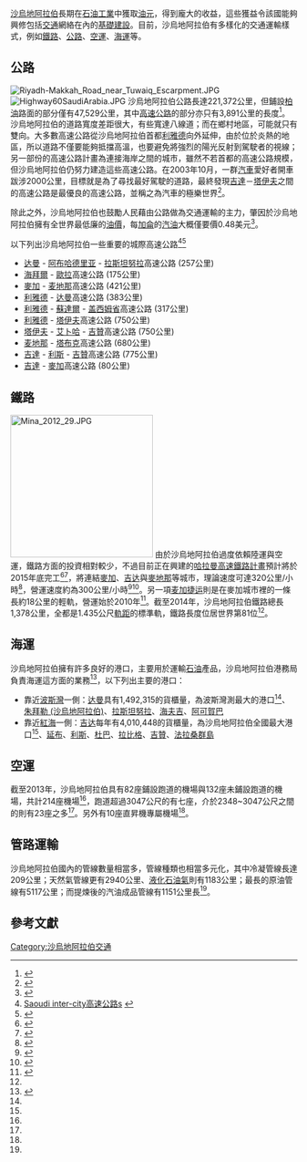 [[沙烏地阿拉伯|沙烏地阿拉伯]]長期在[[石油工業|石油工業]]中獲取[[油元|油元]]，得到龐大的收益，這些獲益令該國能夠興修包括[[交通|交通]]網絡在內的[[基礎建設|基礎建設]]。目前，沙烏地阿拉伯有多樣化的交通運輸樣式，例如[[鐵路|鐵路]]、[[公路|公路]]、[[空運|空運]]、[[海運|海運]]等。

==公路==
[[Image:Riyadh-Makkah_Road_near_Tuwaiq_Escarpment.JPG|thumb]]
[[Image:Highway60SaudiArabia.JPG|thumb]]
沙烏地阿拉伯公路長達221,372公里，但鋪設[[柏油|柏油]]路面的部分僅有47,529公里，其中[[高速公路|高速公路]]的部分亦只有3,891公里的長度<ref name=CIAfact>{{cite web|author1=[[世界概况|世界概况]]|title=The World Factbook SAUDI ARABIA transportation|url=https://www.cia.gov/library/publications/the-world-factbook/geos/sa.html|publisher=[[中央情報局|中央情報局]]|accessdate=2015-11-01|archive-date=2016-05-29|archive-url=https://web.archive.org/web/20160529161824/https://www.cia.gov/library/publications/the-world-factbook/geos/sa.html|dead-url=no}}</ref>。沙烏地阿拉伯的道路寬度差距很大，有些寬達八線道；而在鄉村地區，可能就只有雙向。大多數高速公路從沙烏地阿拉伯首都[[利雅德|利雅德]]向外延伸，由於位於炎熱的地區，所以道路不僅要能夠抵擋高溫，也要避免將強烈的陽光反射到駕駛者的視線；另一部份的高速公路計畫為連接海岸之間的城市，雖然不若首都的高速公路規模，但沙烏地阿拉伯仍努力建造這些高速公路。在2003年10月，一群[[汽車|汽車]]愛好者開車跋涉2000公里，目標就是為了尋找最好駕駛的道路，最終發現[[吉達|吉達]]－[[塔伊夫|塔伊夫]]之間的高速公路是最優良的高速公路，並稱之為汽車的極樂世界<ref>{{Cite web |url=http://www.crankandpiston.com/on-the-road/mclaren-12c-saudi-arabia-the-hidden-kingdom/ |title=存档副本 |accessdate=2015-11-01 |archive-date=2017-06-18 |archive-url=https://web.archive.org/web/20170618113022/https://www.crankandpiston.com/on-the-road/mclaren-12c-saudi-arabia-the-hidden-kingdom/ |dead-url=yes }}</ref>。

除此之外，沙烏地阿拉伯也鼓勵人民藉由公路做為交通運輸的主力，肇因於沙烏地阿拉伯擁有全世界最低廉的[[油價|油價]]，每[[加侖|加侖]]的[[汽油|汽油]]大概僅要價0.48美元<ref>{{Cite web |url=http://www.csmonitor.com/World/Americas/2011/0913/World-s-cheapest-gas-Top-5-countries/Saudi-Arabia-0.48-per-gallon-0.13-per-liter |title=存档副本 |accessdate=2015-11-01 |archive-date=2012-02-06 |archive-url=https://web.archive.org/web/20120206045133/http://www.csmonitor.com/World/Americas/2011/0913/World-s-cheapest-gas-Top-5-countries/Saudi-Arabia-0.48-per-gallon-0.13-per-liter |dead-url=no }}</ref>。

以下列出沙烏地阿拉伯一些重要的城際高速公路<ref>[http://saudinf.com/main/g11.htm Saoudi inter-city高速公路s] {{webarchive|url=https://web.archive.org/web/20150204075504/http://www.saudinf.com/main/g11.htm |date=2015-02-04 }}</ref><ref>{{Cite web |url=http://www.saudia-online.com/newsnov01/news06.shtml |title=存档副本 |access-date=2015-11-01 |archive-url=https://web.archive.org/web/20150108182344/http://www.saudia-online.com/newsnov01/news06.shtml |archive-date=2015-01-08 |dead-url=yes }}</ref>
* [[达曼_(沙特阿拉伯)|达曼]] - [[阿布哈德里亚|阿布哈德里亚]] - [[拉斯坦努拉|拉斯坦努拉]]高速公路 (257公里)
* [[海拜爾|海拜爾]] - [[歐拉_(沙特阿拉伯)|歐拉]]高速公路 (175公里)
* [[麥加|麥加]] - [[麦地那|麦地那]]高速公路 (421公里)
* [[利雅德|利雅德]] - [[达曼_(沙特阿拉伯)|达曼]]高速公路 (383公里)
* [[利雅德|利雅德]] - [[蘇達爾|蘇達爾]] - [[盖西姆省|盖西姆省]]高速公路 (317公里)
* [[利雅德|利雅德]] - [[塔伊夫|塔伊夫]]高速公路 (750公里)
* [[塔伊夫|塔伊夫]] - [[艾卜哈|艾卜哈]] - [[吉贊|吉贊]]高速公路 (750公里)
* [[麦地那|麦地那]] - [[塔布克|塔布克]]高速公路 (680公里)
* [[吉達|吉達]] - [[利斯|利斯]] - [[吉贊|吉贊]]高速公路 (775公里)
* [[吉達|吉達]] - [[麥加|麥加]]高速公路 (80公里)

==鐵路==
[[File:Mina_2012_29.JPG|250px]]
由於沙烏地阿拉伯過度依賴陸運與空運，鐵路方面的投資相對較少，不過目前正在興建的[[哈拉曼高速鐵路|哈拉曼高速鐵路計畫]]預計將於2015年底完工<ref name="railjournal.com">{{cite web |url= http://www.railjournal.com/index.php/middle-east/testing-set-to-begin-on-saudi-high-speed-line.html?channel=542 |title= Testing set to begin on Saudi High Speed Line. IRJ |accessdate= 2015-11-01 |archive-date= 2015-09-24 |archive-url= https://web.archive.org/web/20150924121528/http://www.railjournal.com/index.php/middle-east/testing-set-to-begin-on-saudi-high-speed-line.html?channel=542 |dead-url= no }}</ref><ref>{{Cite web |url=http://www.arabnews.com/news/saudi-arabia/610201 |title=存档副本 |accessdate=2015-11-01 |archive-date=2015-10-16 |archive-url=https://web.archive.org/web/20151016081511/http://www.arabnews.com/news/saudi-arabia/610201 |dead-url=no }}</ref>，將連結[[麥加|麥加]]、[[吉达|吉达]]與[[麥地那|麥地那]]等城市，理論速度可達320公里/小時<ref name="brief">{{cite news | title=Project brief | url=http://www.saudirailexpansion.com/SaudiRailExpansion/inner.aspx?parent=421&secserno=427&prosecno=421 | work=Saudi Railways Expansion Programme | access-date=2015-11-01 | archive-url=https://web.archive.org/web/20091218204914/http://www.saudirailexpansion.com/SaudiRailExpansion/inner.aspx?parent=421&secserno=427&prosecno=421 | archive-date=2009-12-18 | dead-url=yes }}</ref>，營運速度約為300公里/小時<ref name=arwmmcc>{{cite news | title =Al Rajhi wins Makkah – Madinah civils contract | url =http://www.railwaygazette.com/news/single-view/view/10/al-rajhi-wins-makkah-madinah-civils-contract.html | work =[[Railway_Gazette_International|Railway Gazette International]] | date =2009-02-09 | accessdate =2015-11-01 | archive-date =2010-06-19 | archive-url =https://web.archive.org/web/20100619124810/http://www.railwaygazette.com/news/single-view/view/10/al-rajhi-wins-makkah-madinah-civils-contract.html | dead-url =no }}</ref><ref>{{cite web |url= http://www.ptferroviaria.es/Portals/0/PTFE/PTFE-Documents/Mariano-Garrido.pdf |title= Proyecto Meca-Medina Asamblea de la PTFE |deadurl= yes |archiveurl= https://web.archive.org/web/20120627203123/http://www.ptferroviaria.es/Portals/0/PTFE/PTFE-Documents/Mariano-Garrido.pdf |archivedate= 2012-06-27 }}</ref>。另一項[[麦加捷运|麦加捷运]]則是在麥加城市裡的一條長約18公里的輕軌，營運始於2010年<ref name=opening>{{cite journal |url=http://www.railwaygazette.com/nc/news/single-view/view/hajj-pilgrims-take-the-metro-to-makkah.html |title=Hajj pilgrims take the metro to Makkah |journal=[[Railway_Gazette_International|Railway Gazette International]] |date=November 15, 2010 |accessdate=2014-05-08 |archive-date=2010-12-03 |archive-url=https://web.archive.org/web/20101203184240/http://www.railwaygazette.com/nc/news/single-view/view/hajj-pilgrims-take-the-metro-to-makkah.html |dead-url=no }}</ref>。截至2014年，沙烏地阿拉伯鐵路總長1,378公里，全都是1.435公尺[[軌距|軌距]]的標準軌，鐵路長度位居世界第81位<ref name=CIAfact/>。

==海運==
沙烏地阿拉伯擁有許多良好的港口，主要用於運輸[[石油|石油]]產品，沙烏地阿拉伯港務局負責海運這方面的業務<ref>{{cite web|author1=PORTS AUTHORITY|title=Introduction to Ports Authority|url=http://www.ports.gov.sa/english/pages/default.aspx|website=http://www.ports.gov.sa/|publisher=PORTS AUTHORITY|accessdate=2015-11-01|archive-date=2015-11-13|archive-url=https://web.archive.org/web/20151113002010/http://www.ports.gov.sa/english/Pages/default.aspx|dead-url=no}}</ref>，以下列出主要的港口：
*靠近[[波斯灣|波斯灣]]一側：[[达曼_(沙特阿拉伯)|达曼]]具有1,492,315的貨櫃量，為波斯灣測最大的港口<ref name=CIAfact/>、[[朱拜勒_(沙烏地阿拉伯)|朱拜勒 (沙烏地阿拉伯)]]、[[拉斯坦努拉|拉斯坦努拉]]、[[海夫吉|海夫吉]]、[[阿可賀巴|阿可賀巴]]
*靠近[[紅海|紅海]]一側：[[吉达|吉达]]每年有4,010,448的貨櫃量，為沙烏地阿拉伯全國最大港口<ref name=CIAfact/>、[[延布|延布]]、[[利斯|利斯]]、[[杜巴_(沙特阿拉伯)|杜巴]]、[[拉比格|拉比格]]、[[吉贊|吉贊]]、[[法拉桑群島|法拉桑群島]]

==空運==
截至2013年，沙烏地阿拉伯具有82座鋪設跑道的機場與132座未鋪設跑道的機場，共計214座機場<ref name=CIAfact/>，跑道超過3047公尺的有七座，介於2348~3047公尺之間的則有23座之多<ref name=CIAfact/>。另外有10座直昇機專屬機場<ref name=CIAfact/>。
==管路運輸==
沙烏地阿拉伯國內的管線數量相當多，管線種類也相當多元化，其中冷凝管線長達209公里；天然氣管線更有2940公里、[[液化石油氣|液化石油氣]]則有1183公里；最長的原油管線有5117公里；而提煉後的汽油成品管線有1151公里長<ref name=CIAfact/>。

==參考文獻==
{{reflist|2}}
{{亚洲题目|交通}}
[[Category:沙烏地阿拉伯交通|Category:沙烏地阿拉伯交通]]